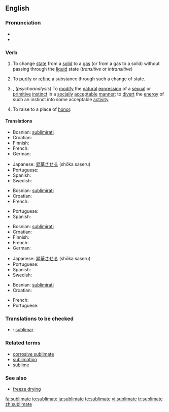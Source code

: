 {{was wotd|2006|September|3}}
==English==

===Pronunciation===
*{{IPA|/ˈsʌblɪmeɪt/}}
*{{audio|en-us-sublimate.ogg|Audio (US)}}

===Verb===
{{en-verb|sublimat|ed}}

# {{physics}} To change [[state]] from a [[solid]] to a [[gas]] (or from a gas to a solid) without passing through the [[liquid]] state (''transitive'' or ''intransitive'')
# To [[purify]] or [[refine]] a substance through such a change of state.
# {{transitive}}, (''psychoanalysis'') To [[modify]] the [[natural]] [[expression]] of a [[sexual]] or [[primitive]] [[instinct]] in a [[socially]] [[acceptable]] [[manner]]; to [[divert]] the [[energy]] of such an instinct into some acceptable [[activity]].
# {{archaic}} To raise to a place of [[honor]].

====Translations====
{{trans-top|to change from solid to gas}}
* Bosnian: [[sublimirati]]
* Croatian: {{t|hr|sublimirati}}
* Finnish: {{t-|fi|sublimoitua}}
* French: {{t|fr|sublimer}}
* German: {{t+|de|sublimieren}}
{{trans-mid}}
* Japanese: [[昇華]]させる (shōka saseru)
* Portuguese: {{t+|pt|sublimar}}
* Spanish: {{t-|es|sublimar}}
* Swedish: {{t|sv|sublimera}}
{{trans-bottom}}

{{trans-top|purify or refine}}
* Bosnian: [[sublimirati]]
* Croatian: {{t|hr|sublimirati}}
* French: {{t|fr|sublimer}}
{{trans-mid}}
* Portuguese: {{t+|pt|sublimar}}
* Spanish: {{t-|es|sublimar}}
{{trans-bottom}}

{{trans-top|psychoanalysis}}
* Bosnian: [[sublimirati]]
* Croatian: {{t|hr|sublimirati}}
* Finnish: {{t-|fi|sublimoitua}}
* French: {{t|fr|sublimer}}
* German: {{t+|de|sublimieren}}
{{trans-mid}}
* Japanese: [[昇華]]させる (shōka saseru)
* Portuguese: {{t+|pt|sublimar}}
* Spanish: {{t-|es|sublimar}}
* Swedish: {{t|sv|sublimera}}
{{trans-bottom}}

{{trans-top|to raise to a place of honor}}
* Bosnian: [[sublimirati]]
* Croatian: {{t|hr|sublimirati}}
{{trans-mid}}
* French: {{t+|fr|honorer}}
* Portuguese: {{t+|pt|sublimar}}
{{trans-bottom}}

===Translations to be checked===
{{rfc-level|Translations to be checked at L3+ (AutoFormat would have corrected level of Translations to be checked)}}
{{checktrans}}
*{{ttbc|Interlingua}}: [[sublimar]]

===Related terms===
*[[corrosive sublimate]]
*[[sublimation]]
*[[sublime]]

===See also===
*[[freeze drying]]

[[fa:sublimate]]
[[io:sublimate]]
[[ja:sublimate]]
[[te:sublimate]]
[[vi:sublimate]]
[[tr:sublimate]]
[[zh:sublimate]]